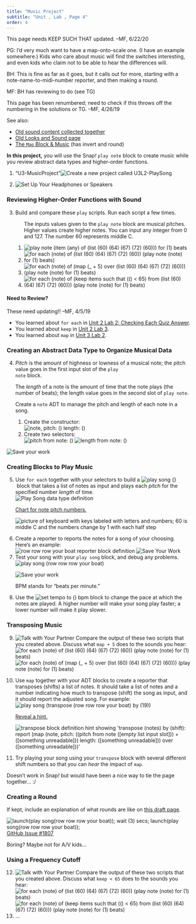 ```yaml
---
title: "Music Project"
subtitle: "Unit , Lab , Page 4"
order: 4
---
```


::: todo
This page needs KEEP SUCH THAT updated. --MF, 6/22/20
:::

::: todo
<p>PG: I'd very much want to have a map-onto-scale one. (I have an
example somewhere.) Kids who care about music will find the switches
interesting, and even kids who claim not to be able to hear the
differences will.</p>

<p>BH: This is fine as far as it goes, but it calls out for more,
starting with a note-name-to-midi-number reporter, and then making a
round.</p>

<p>MF: BH has reviewing to do (see TG)</p>

<p>This page has been renumbered; need to check if this throws off the
numbering in the solutions or TG. --MF, 4/26/19</p>
:::

::: todo
See also:

<ul>

<li><a href="/3-lists/optional-projects/old/music-project-old.html">Old
sound content collected together</a></li>

<li><a href="/new-ideas/graphics/colors-sound.html">Old
Looks and Sound page</a></li>

<li><a href="/2-complexity/old/new/map-music.html">The
<code>Map</code> Block & Music</a> (has invert and round)</li>

</ul>
:::

::: learn
<p><strong>In this project,</strong> you will use the Snap<em>!</em>
<code>play note</code> block to create music while you review abstract
data types and higher-order functions.</p>
:::

::: {#first .forYouToDo}
<ol>

<li>

::: newProject
["U3-MusicProject"]{.text}<img src="/img/icons/new-project-called.png" title="Create a new project called U3L2-PlaySong" alt="Create a new project called U3L2-PlaySong"/>
:::

</li>

<li><img src="/img/icons/headphones.png" title="Set Up Your Headphones or Speakers" alt="Set Up Your Headphones or Speakers" class="inline"/></li>

</ol>
:::

<h3>Reviewing Higher-Order Functions with Sound</h3>

::: forYouToDo
<ol start="3">

<li>

Build and compare these <code>play</code> scripts. Run each script a few
times.

<ol>

::: sidenote
The inputs values given to the <code>play note</code> block are musical
pitches. Higher values create higher notes. You can input any integer
from 0 and 127. The number 60 represents middle C.
:::

<li><img src="/img/3-lists/compare-play-note-1.png" title="play note (item (any) of (list (60) (64) (67) (72) (60))) for (1) beats" alt="play note (item (any) of (list (60) (64) (67) (72) (60))) for (1) beats" class="inline"/></li>

<li><img src="/img/3-lists/compare-play-note-2.png" title="for each (note) of (list (60) (64) (67) (72) (60)) (play note (note) for (1) beats)" alt="for each (note) of (list (60) (64) (67) (72) (60)) (play note (note) for (1) beats)" class="inline"/></li>

<li><img src="/img/3-lists/compare-play-note-3.png" title="for each (note) of (map (_ + 5) over (list (60) (64) (67) (72) (60))) (play note (note) for (1) beats)" alt="for each (note) of (map (_ + 5) over (list (60) (64) (67) (72) (60))) (play note (note) for (1) beats)" class="inline"/></li>

<li><img src="/img/3-lists/compare-play-note-4.png" title="for each (note) of (keep items such that (() &lt; 65) from (list (60) (64) (67) (72) (60))) (play note (note) for (1) beats)" alt="for each (note) of (keep items such that (() &lt; 65) from (list (60) (64) (67) (72) (60))) (play note (note) for (1) beats)" class="inline"/></li>

<!--<li><img class="inline" src="/img/3-lists/compare-play-note-5.png" alt="join (C major: ) (combine with (join () (, ) ()) items of (list (60) (64) (67)))" title="join (C major: ) (combine with (join () (, ) ()) items of (list (60) (64) (67)))" /></li>-->

</ol>

</li>

</ol>

::: endnote
<h4><strong>Need to Review?</strong></h4>

::: todo
These need updating!! --MF, 4/5/19
:::

<ul>

<li>You learned about <code>for each</code> in
<a href="/unit-2/lab-2/3-traversing-list.html" title="Unit 2 Lab 2: Checking Each Quiz Answer">Unit
2 Lab 2: Checking Each Quiz Answer</a>.</li>

<li>You learned about <code>keep</code> in
<a href="/unit-2/lab-3/5-keeping-list-items.html" title="Keeping Items from a List">Unit
2 Lab 3</a>.</li>

<li>You learned about <code>map</code> in
<a href="/unit-3/lab-2/5-mapping-over-list.html" title="Transforming Every List Item">Unit
3 Lab 2</a>.</li>

</ul>
:::
:::

<h3>Creating an Abstract Data Type to Organize Musical Data</h3>

::: forYouToDo
<ol start="4">

<li>

::: sidenoteBig
<p><em>Pitch</em> is the amount of highness or lowness of a musical
note; the pitch value goes in the first input slot of the <code>play
note</code> block.</p>

<p>The <em>length</em> of a note is the amount of time that the note
plays (the number of beats); the length value goes in the second slot of
<code>play note</code>.</p>
:::

Create a <code>note</code> ADT to manage the pitch and length of each
note in a song.

<ol>

<li>Create the constructor:<br />
<img src="/img/3-lists/note-constructor.png" title="note, pitch: () length: ()" alt="note, pitch: () length: ()" class="indent"/></li>

<li>Create two selectors:<br />
<img src="/img/3-lists/note-selector-pitch.png" title="pitch from note: ()" alt="pitch from note: ()" class="indent"/>
<img src="/img/3-lists/note-selector-length.png" title="length from note: ()" alt="length from note: ()" class="indent"/></li>

</ol>

</li>

</ol>
:::

<img src="/img/icons/save-now.png" title="Save your work" alt="Save your work" class="imageRight"/>

<h3>Creating Blocks to Play Music</h3>

::: forYouToDo
<ol start="5">

<li>Use <code>for each</code> together with your selectors to build a
<img src="/img/3-lists/play-song-block.png" title="play song {}" alt="play song {}" class="inline nopadtb"/><a name="playsong" class="anchor"> </a>block
that takes a list of notes as input and plays each <var>pitch</var> for
the specified number <var>length</var> of time. <br />
<img src="/img/3-lists/play-song-data-type.png" title="Play Song data type definition" alt="Play Song data type definition" class="indent"/></li>

::: endnote
<a href="#hint-target" data-bs-toggle="collapse" title="Chart for note pitch numbers">Chart
for note pitch numbers. </a>

::: {#hint-target .collapse}
<p class="center">

<img src="/img/3-lists/keyboard.jpg" title="picture of keyboard with keys labeled with letters and numbers; 60 is middle C and the numbers change by 1 with each half step" alt="picture of keyboard with keys labeled with letters and numbers; 60 is middle C and the numbers change by 1 with each half step"/>

</p>
:::
:::

<li>Create a reporter to reports the notes for a song of your choosing.
Here's an example:<br />
<img src="/img/3-lists/row-row-row-reporter.png" title="row row row your boat reporter block definition" alt="row row row your boat reporter block definition" class="indent"/>
<img src="/img/icons/save-mini.png" title="Save Your Work" alt="Save Your Work" class="imageRight"/></li>

<li>Test your song with your <code>play song</code> block, and debug any
problems.<br />
<img src="/img/3-lists/play-song-row-row-row.png" title="play song (row row row your boat)" alt="play song (row row row your boat)" class="indent"/></li>

<img src="/img/icons/save-now.png" title="Save your work" alt="Save your work" class="imageRight"/>

</ol>
:::

::: ifTime
<ol start="8">

::: sidenote
BPM stands for "beats per minute."
:::

<li>Use the
<img src="/img/3-lists/set-tempo-to-empty.png" title="set tempo to () bpm" alt="set tempo to () bpm" class="inline"/>
block to change the pace at which the notes are played. A higher number
will make your song play faster; a lower number will make it play
slower.</li>

</ol>
:::

<h3>Transposing Music</h3>

::: forYouToDo
<ol start="9">

<li><img src="/img/icons/talk-with-your-partner-mini.png" title="Talk with Your Partner" alt="Talk with Your Partner" class="imageRight"/>
Compare the output of these two scripts that you created above. Discuss
what <code>map + 5</code> does to the sounds you hear:<br />
<img src="/img/3-lists/compare-play-note-2.png" title="for each (note) of (list (60) (64) (67) (72) (60)) (play note (note) for (1) beats)" alt="for each (note) of (list (60) (64) (67) (72) (60)) (play note (note) for (1) beats)" class="indent"/><br />
<img src="/img/3-lists/compare-play-note-3.png" title="for each (note) of (map (_ + 5) over (list (60) (64) (67) (72) (60))) (play note (note) for (1) beats)" alt="for each (note) of (map (_ + 5) over (list (60) (64) (67) (72) (60))) (play note (note) for (1) beats)" class="indent"/></li>

<li>

Use <code>map</code> together with your ADT blocks to create a reporter
that transposes (shifts) a list of notes. It should take a list of notes
and a number indicating how much to transpose (shift) the song as input,
and it should report the adjusted song. For example:<br />
<img src="/img/3-lists/play-song-transpose-row-row-row-by-19.png" title="play song (transpose (row row row your boat) by (19))" alt="play song (transpose (row row row your boat) by (19))" class="indent"/>

::: endnote
<a href="#hint-target-2" data-bs-toggle="collapse" title="Hint">Reveal a
hint.</a>

::: {#hint-target-2 .collapse}
<img src="/img/3-lists/transpose-definition.png" title="transpose block definition hint showing &apos;transpose (notes) by (shift): report (map (note, pitch: ((pitch from note ([empty list input slot])) + ([something unreadable])) length: ([something unreadable])) over ([something unreadable]))&apos;" alt="transpose block definition hint showing &apos;transpose (notes) by (shift): report (map (note, pitch: ((pitch from note ([empty list input slot])) + ([something unreadable])) length: ([something unreadable])) over ([something unreadable]))&apos;"/>
:::
:::

</li>

<li>Try playing your song using your <code>transpose</code> block with
several different shift numbers so that you can <em>hear</em> the impact
of <code>map</code>.</li>

</ol>
:::

::: todo
Doesn't work in Snap<em>!</em> but would have been a nice way to tie the
page together... :/

<h3>Creating a Round</h3>

::: comment
If kept, include an explanation of what rounds are like on
<a href="/2-complexity/old/new/map-music.html" target="_blank">this
draft page</a>.
:::

<img src="/img/3-lists/musical-round.png" title="launch(play song(row row row your boat)); wait (3) secs; launch(play song(row row row your boat));" alt="launch(play song(row row row your boat)); wait (3) secs; launch(play song(row row row your boat));" class="indent"/>
<a href="https://github.com/jmoenig/Snap--Build-Your-Own-Blocks/issues/1807">GitHub
Issue #1807</a>
:::

::: todo
Boring? Maybe not for A/V kids...

<h3>Using a Frequency Cutoff</h3>

::: forYouToDo
<ol start="12">

<li><img src="/img/icons/talk-with-your-partner-mini.png" title="Talk with Your Partner" alt="Talk with Your Partner" class="imageRight"/>
Compare the output of these two scripts that you created above. Discuss
what <code>keep \< 65</code> does to the sounds you hear:<br />
<img src="/img/3-lists/compare-play-note-2.png" title="for each (note) of (list (60) (64) (67) (72) (60)) (play note (note) for (1) beats)" alt="for each (note) of (list (60) (64) (67) (72) (60)) (play note (note) for (1) beats)" class="indent"/><br />
<img src="/img/3-lists/compare-play-note-4.png" title="for each (note) of (keep items such that (() &lt; 65) from (list (60) (64) (67) (72) (60))) (play note (note) for (1) beats)" alt="for each (note) of (keep items such that (() &lt; 65) from (list (60) (64) (67) (72) (60))) (play note (note) for (1) beats)" class="indent"/></li>

<li>...</li>

</ol>
:::
:::
